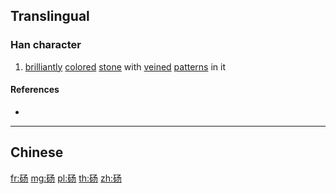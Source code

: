 {{character info/new}}
{{also|碭}}
==Translingual==

===Han character===
{{Han char|rn=112|rad=石|as=03|sn=8|four=|canj=MRNSH|ids=}}

# [[brilliantly]] [[color]]ed [[stone]] with [[veined]] [[pattern]]s in it

====References====
* {{Han ref|kx=0827.191|hdz=42418.100|uh=7800|ud=30720}}

----

==Chinese==
{{zh-see|碭}}

[[fr:砀]]
[[mg:砀]]
[[pl:砀]]
[[th:砀]]
[[zh:砀]]